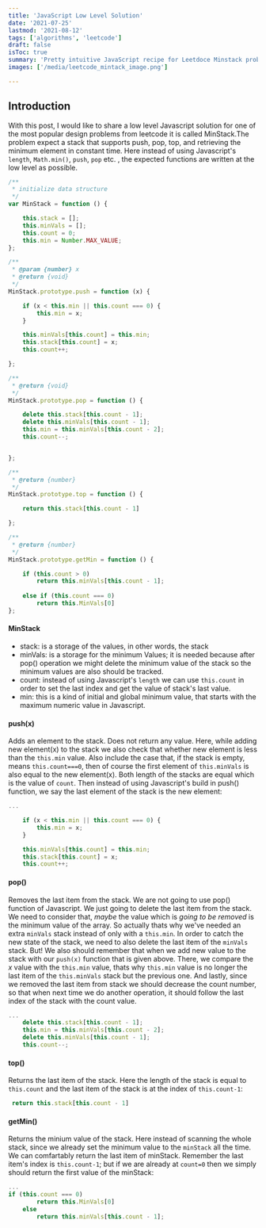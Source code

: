 ```yaml
---
title: 'JavaScript Low Level Solution'
date: '2021-07-25'
lastmod: '2021-08-12'
tags: ['algorithms', 'leetcode']
draft: false
isToc: true
summary: 'Pretty intuitive JavaScript recipe for Leetdoce Minstack problem.'
images: ['/media/leetcode_mintack_image.png']

---
```

## Introduction
With this post, I would like to share a low level Javascript solution for one of the most popular design problems from leetcode  it is called MinStack.The problem expect a stack that supports push, pop, top, and retrieving the minimum element in constant time.
Here instead of using Javascript's `length`, `Math.min()`, `push`, `pop` etc. , the expected functions are written at the low level as possible.
```javascript
/**
 * initialize data structure
 */
var MinStack = function () {

    this.stack = [];
    this.minVals = [];
    this.count = 0;
    this.min = Number.MAX_VALUE;
};

/** 
 * @param {number} x
 * @return {void}
 */
MinStack.prototype.push = function (x) {

    if (x < this.min || this.count === 0) {
        this.min = x;
    }

    this.minVals[this.count] = this.min;
    this.stack[this.count] = x;
    this.count++;

};

/**
 * @return {void}
 */
MinStack.prototype.pop = function () {

    delete this.stack[this.count - 1];
    delete this.minVals[this.count - 1];
    this.min = this.minVals[this.count - 2];
    this.count--;


};

/**
 * @return {number}
 */
MinStack.prototype.top = function () {

    return this.stack[this.count - 1]

};

/**
 * @return {number}
 */
MinStack.prototype.getMin = function () {

    if (this.count > 0)
        return this.minVals[this.count - 1];
        
    else if (this.count === 0)
        return this.MinVals[0]
};


```
 
#### MinStack
* stack: is a storage of the values, in other words, the stack
* minVals: is a storage for the minimum Values; it is needed because after pop() operation we might delete the minimum value of the stack so the minimum values are also should be tracked.
* count: instead of using Javascript's `length` we can use `this.count` in order to set the last index and get the value of stack's last value.
* min: this is a kind of initial and global minimum value, that starts with the maximum numeric value in Javascript.

#### push(x)
 Adds an element to the stack. Does not return any value.
Here, while adding new element(x) to the stack we also check that whether new element is less than the `this.min` value. Also include the case that, if the stack is empty,  means `this.count===0`, then of course the first element of `this.minVals` is also equal to the new element(x). Both length of the stacks are equal which is the value of `count`.
Then instead of using Javascript's build in push() function, we say the last element of the stack is the new element:
```javascript
...

    if (x < this.min || this.count === 0) {
        this.min = x;
    }

    this.minVals[this.count] = this.min;
    this.stack[this.count] = x;
    this.count++;
```
#### pop()
Removes the last item from the stack. We are not going to use pop() function of Javascript. We just going to delete the last item from the stack. We need to consider that, *maybe* the value which is *going to be removed* is the minimum value of the array. So actually thats why we've needed an extra `minVals` stack instead of only with a `this.min`. In order to catch the new state of the stack, we need to also delete the last item of the `minVals` stack. But!
We also should remember that when we add new value to the stack with our `push(x)` function that is given above. There, we compare the *x* value with the `this.min` value, thats why `this.min` value is no longer the last item of the `this.minVals` stack but the previous one. And lastly, since we removed the last item from stack we should decrease the count number, so that when next time  we do another operation, it should follow the last index of the stack with the count value.  
```javascript
...
    delete this.stack[this.count - 1];
    this.min = this.minVals[this.count - 2];
    delete this.minVals[this.count - 1];
    this.count--;
```

#### top()
Returns the last item of the stack.
Here the length of the stack is equal to `this.count` and the last item of the stack is at the index of `this.count-1`:
```javascript
 return this.stack[this.count - 1]
```
#### getMin()
Returns the minium value of the stack. Here instead of scanning the whole stack, since we already set the minimum value to the `minStack` all the time. We can comfartably return the last item of minStack. Remember the last item's index is `this.count-1`; but if we are already at `count=0` then we simply should return the first value of the minStack:
```javascript
...
if (this.count === 0)
        return this.MinVals[0]
    else
        return this.minVals[this.count - 1];